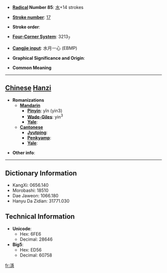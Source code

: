 * '''[[Wiktionary:Chinese radical index| Radical]] Number 85''': [[Wiktionary:Chinese radical index 水|水]]+14 strokes

* '''[[Wiktionary:Chinese total strokes index|Stroke number]]''': [[Wiktionary:Chinese total strokes index 17|17]]

* '''Stroke order''': 

* '''[[Wiktionary:Chinese four corner index|Four-Corner System]]''': 3213<sub>7</sub>

* '''[[Wiktionary:Chinese Cangjie index|Cangjie input]]''': 水月一心 (EBMP)

* '''Graphical Significance and Origin''': 

* '''Common Meaning'''

----

== [[Chinese]] [[Hanzi]] ==

* '''Romanizations'''
** '''[[Mandarin]]'''
*** '''[[Pinyin]]''': yǐn (yin3)
*** '''[[Wade-Giles]]''': yin<sup>3</sup>
*** '''[[Yale]]''': 
** '''[[Cantonese]]'''
*** '''[[Jyutping]]''':
*** '''[[Penkyamp]]''': 
*** '''[[Yale]]''': 

* '''Other info''': 

----

== Dictionary Information ==

* KangXi: 0656.140
* Morobashi: 18510
* Dae Jaweon: 1066.180
* Hanyu Da Zidian: 31771.030

== Technical Information ==

* '''Unicode''':
** Hex: 6FE6
** Decimal: 28646
* '''Big5''':
** Hex: ED56
** Decimal: 60758

[[fr:濦]]